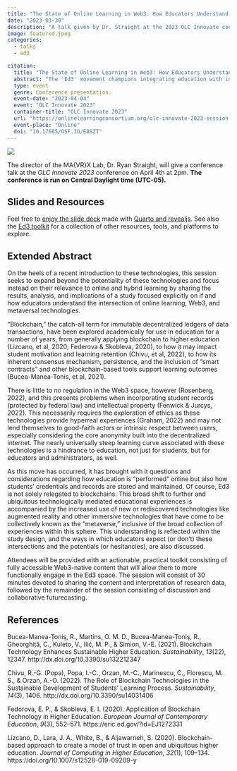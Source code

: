 ```yaml
---
title: "The State of Online Learning in Web3: How Educators Understand and Implement Ed3, Blockchain, and Metaversal Technologies"
date: "2023-03-30"
description: "A talk given by Dr. Straight at the 2023 OLC Innovate conference."
image: featured.jpeg
categories: 
  - talks
  - ed3

citation:
  title: "The State of Online Learning in Web3: How Educators Understand and Implement Ed3, Blockchain, and Metaversal Technologies"
  abstract: "The 'Ed3' movement champions integrating education with internet technologies targeting decentralization, learner sovereignty, and verifiable credentials, known collectively as Web3 and the metaverse. While this movement grows, the knowledge, attitudes, and concerns of those involved remain unknown. Contextual to online learning, results and implications of such a study are discussed."
  type: event
  genre: Conference presentation.
  event-date: "2023-04-04"
  event: "OLC Innovate 2023"
  container-title: "OLC Innovate 2023"
  url: "https://onlinelearningconsortium.org/olc-innovate-2023-session-page/?session=12323&kwds="
  event-place: "Online"
  doi: "10.17605/OSF.IO/E8SZT"
---
```


![](featured.jpeg)

The director of the MA{VR}X Lab, Dr. Ryan Straight, will give a conference talk at the *OLC Innovate 2023* conference on April 4th at 2pm. **The conference is run on Central Daylight time (UTC-05).**

## Slides and Resources

Feel free to [enjoy the slide deck](https://ryanstraight.github.io/in23/index.html) made with [Quarto and revealjs](https://quarto.org). See also the [Ed3 toolkit](/news/2023-04-04-ed3-toolkit) for a collection of other resources, tools, and platforms to explore.

## Extended Abstract

On the heels of a recent introduction to these technologies, this session seeks to expand beyond the potentiality of these technologies and focus instead on their relevance to online and hybrid learning by sharing the results, analysis, and implications of a study focused explicitly on if and how educators understand the intersection of online learning, Web3, and metaversal technologies.

"Blockchain," the catch-all term for immutable decentralized ledgers of data transactions, have been explored academically for use in education for a number of years, from generally applying blockchain to higher education (Lizcano, et al, 2020; Federova & Skobleva, 2020), to how it may impact student motivation and learning retention (Chivu, et al, 2022), to how its inherent consensus mechanism, persistence, and the inclusion of "smart contracts" and other blockchain-based tools support learning outcomes (Bucea-Manea-Tonis, et al, 2021).

There is little to no regulation in the Web3 space, however (Rosenberg, 2022), and this presents problems when incorporating student records (protected by federal law) and intellectual property (Fenwick & Jurcys, 2022). This necessarily requires the exploration of ethics as these technologies provide hyperreal experiences (Graham, 2022) and may not lend themselves to good-faith actors or intrinsic respect between users, especially considering the core anonymity built into the decentralized internet. The nearly universally steep learning curve associated with these technologies is a hindrance to education, not just for students, but for educators and administrators, as well.

As this move has occurred, it has brought with it questions and considerations regarding how education is "performed" online but also how students' credentials and records are stored and maintained. Of course, Ed3 is not solely relegated to blockchains. This broad shift to further and ubiquitous technologically mediated educational experiences is accompanied by the increased use of new or rediscovered technologies like augmented reality and other immersive technologies that have come to be collectively known as the "metaverse," inclusive of the broad collection of experiences within this sphere. This understanding is reflected within the study design, and the ways in which educators expect (or don't) these intersections and the potentials (or hesitancies), are also discussed.

Attendees will be provided with an actionable, practical toolkit consisting of fully accessible Web3-native content that will allow them to more functionally engage in the Ed3 space. The session will consist of 30 minutes devoted to sharing the content and interpretation of research data, followed by the remainder of the session consisting of discussion and collaborative futurecasting.

## References

Bucea-Manea-Țoniş, R., Martins, O. M. D., Bucea-Manea-Țoniş, R., Gheorghiță, C., Kuleto, V., Ilić, M. P., & Simion, V.-E. (2021). Blockchain Technology Enhances Sustainable Higher Education. *Sustainability*, *13*(22), 12347. http://dx.doi.org/10.3390/su132212347

Chivu, R.-G. (Popa), Popa, I.-C., Orzan, M.-C., Marinescu, C., Florescu, M. S., & Orzan, A.-O. (2022). The Role of Blockchain Technologies in the Sustainable Development of Students' Learning Process. *Sustainability*, *14*(3), 1406. http://dx.doi.org/10.3390/su14031406

Fedorova, E. P., & Skobleva, E. I. (2020). Application of Blockchain Technology in Higher Education. *European Journal of Contemporary Education*, *9*(3), 552--571. https://eric.ed.gov/?id=EJ1272331

Lizcano, D., Lara, J. A., White, B., & Aljawarneh, S. (2020). Blockchain-based approach to create a model of trust in open and ubiquitous higher education. *Journal of Computing in Higher Education*, *32*(1), 109--134. https://doi.org/10.1007/s12528-019-09209-y
